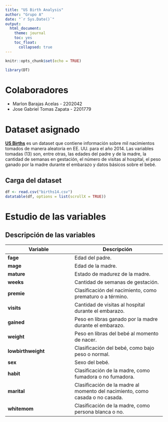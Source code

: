 ```yaml
---
title: "US Birth Analysis"
author: "Grupo A"
date: "`r Sys.Date()`"
output:
  html_document:
    theme: journal
    toc: yes
    toc_float:
      collapsed: true
---
```


```r
knitr::opts_chunk$set(echo = TRUE)

library(DT)
```

# Colaboradores
+ Marlon Barajas Acelas - 2202042
+ Jose Gabriel Tomas Zapata - 2201779

# Dataset asignado
[**US Births**](https://www.openintro.org/data/index.php?data=births14) es un dataset que contiene información sobre mil nacimientos tomados de manera aleatoria en EE. UU. para el año 2014. Las variables tomadas (13) son, entre otras, las edades del padre y de la madre, la cantidad de semanas en gestación, el número de visitas al hospital, el peso ganado por la madre durante el embarazo y datos básicos sobre el bebé.

## Carga del dataset
```r
df <- read.csv("births14.csv")
datatable(df, options = list(scrollX = TRUE))
```

# Estudio de las variables

## Descripción de las variables
| Variable| Descripción|
| --------| -----------|
| **fage**| Edad del padre.|
| **mage**| Edad de la madre.|
| **mature**| Estado de madurez de la madre.|
| **weeks**| Cantidad de semanas de gestación.|
| **premie**| Clasificación del nacimiento, como prematuro o a término.|
| **visits**| Cantidad de visitas al hospital durante el embarazo.|
| **gained**| Peso en libras ganado por la madre durante el embarazo.|
| **weight**| Peso en libras del bebé al momento de nacer.|
| **lowbirthweight**| Clasificación del bebé, como bajo peso o normal.|
| **sex**| Sexo del bebé.|
| **habit**| Clasificación de la madre, como fumadora o no fumadora.|
| **marital**| Clasificación de la madre al momento del nacimiento, como casada o no casada.|
| **whitemom**| Clasificación de la madre, como persona blanca o no.|

















